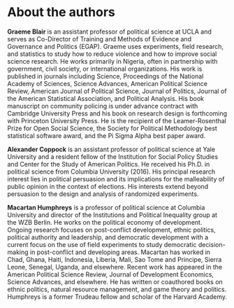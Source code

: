 # About the authors {.unnumbered}

**Graeme Blair** is an assistant professor of political science at UCLA and serves as Co-Director of Training and Methods of Evidence and Governance and Politics (EGAP). Graeme uses experiments, field research, and statistics to study how to reduce violence and how to improve social science research. He works primarily in Nigeria, often in partnership with government, civil society, or international organizations. His work is published in journals including Science, Proceedings of the National Academy of Sciences, Science Advances, American Political Science Review, American Journal of Political Science, Journal of Politics, Journal of the American Statistical Association, and Political Analysis. His book manuscript on community policing is under advance contract with Cambridge University Press and his book on research design is forthcoming with Princeton University Press. He is the recipient of the Leamer-Rosenthal Prize for Open Social Science, the Society for Political Methodology best statistical software award, and the Pi Sigma Alpha best paper award.

**Alexander Coppock** is an assistant professor of political science at Yale University and a resident fellow of the Institution for Social Policy Studies and Center for the Study of American Politics. He received his Ph.D. in political science from Columbia University (2016). His principal research interest lies in political persuasion and its implications for the malleability of public opinion in the context of elections. His interests extend beyond persuasion to the design and analysis of randomized experiments.

**Macartan Humphreys** is a professor of political science at Columbia University and director of the Institutions and Political Inequality group at the WZB Berlin. He works on the political economy of development. Ongoing research focuses on post-conflict development, ethnic politics, political authority and leadership, and democratic development with a current focus on the use of field experiments to study democratic decision-making in post-conflict and developing areas. Macartan has worked in Chad, Ghana, Haiti, Indonesia, Liberia, Mali, Sao Tome and Principe, Sierra Leone, Senegal, Uganda, and elsewhere. Recent work has appeared in the American Political Science Review, Journal of Development Economics, Science Advances, and elsewhere. He has written or coauthored books on ethnic politics, natural resource management, and game theory and politics. Humphreys is a former Trudeau fellow and scholar of the Harvard Academy.